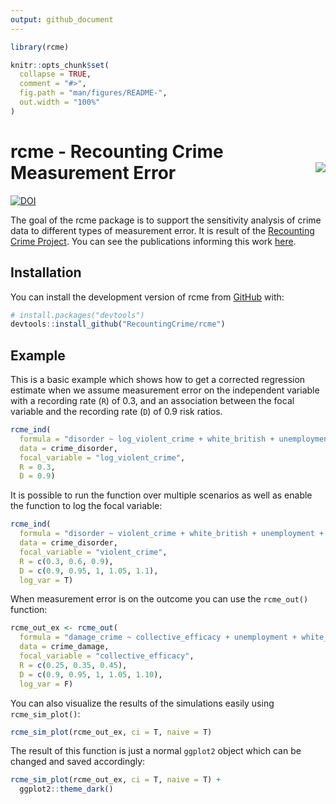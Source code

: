 ```yaml
---
output: github_document
---
```


<!-- README.md is generated from README.Rmd. Please edit that file -->

```r
library(rcme)

knitr::opts_chunk$set(
  collapse = TRUE,
  comment = "#>",
  fig.path = "man/figures/README-",
  out.width = "100%"
)
```

# rcme - Recounting Crime Measurement Error <img src="man/figures/logo.png" align="right" />


<!-- badges: start -->
[![DOI](https://zenodo.org/badge/505738456.svg)](https://zenodo.org/badge/latestdoi/505738456)
<!-- badges: end -->

The goal of the rcme package is to support the sensitivity analysis of crime data to different types of measurement error. It is result of the [Recounting Crime Project](https://recountingcrime.com/). You can see the publications informing this work [here](https://recountingcrime.com/scientific-articles/).

## Installation

You can install the development version of rcme from [GitHub](https://github.com/) with:

``` r
# install.packages("devtools")
devtools::install_github("RecountingCrime/rcme")
```

## Example


This is a basic example which shows how to get a corrected regression estimate when we assume measurement error on the independent variable with a recording rate (`R`) of 0.3, and an association between the focal variable and the recording rate (`D`) of 0.9 risk ratios.  
```r
rcme_ind(
  formula = "disorder ~ log_violent_crime + white_british + unemployment + median_age",
  data = crime_disorder,
  focal_variable = "log_violent_crime",
  R = 0.3,
  D = 0.9) 
```

It is possible to run the function over multiple scenarios as well as enable the function to log the focal variable:

```r
rcme_ind(
  formula = "disorder ~ violent_crime + white_british + unemployment + median_age",
  data = crime_disorder,
  focal_variable = "violent_crime",
  R = c(0.3, 0.6, 0.9),
  D = c(0.9, 0.95, 1, 1.05, 1.1),
  log_var = T) 

```

When measurement error is on the outcome you can use the `rcme_out()` function:

```r
rcme_out_ex <- rcme_out(
  formula = "damage_crime ~ collective_efficacy + unemployment + white_british + median_age",
  data = crime_damage,
  focal_variable = "collective_efficacy",
  R = c(0.25, 0.35, 0.45),
  D = c(0.9, 0.95, 1, 1.05, 1.10),
  log_var = F)

```

You can also visualize the results of the simulations easily using `rcme_sim_plot()`:

```r
rcme_sim_plot(rcme_out_ex, ci = T, naive = T)
```

The result of this function is just a normal `ggplot2` object which can be changed and saved accordingly:

```r
rcme_sim_plot(rcme_out_ex, ci = T, naive = T) +
  ggplot2::theme_dark()
```
